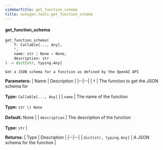```yaml
---
sidebarTitle: get_function_schema
title: autogen.tools.get_function_schema
---
```


<code class="doc-symbol doc-symbol-heading doc-symbol-function"></code>
#### get_function_schema

```python
get_function_schema(
    f: Callable[..., Any],
    *,
    name: str | None = None,
    description: str
) -> dict[str, typing.Any]
```

    Get a JSON schema for a function as defined by the OpenAI API

<b>Parameters:</b>
| Name | Description |
|--|--|
| `f` | The function to get the JSON schema for<br/><br/>**Type:** `Callable[..., Any]` |
| `name` | The name of the function<br/><br/>**Type:** `str \| None`<br/><br/>**Default:** None |
| `description` | The description of the function<br/><br/>**Type:** `str` |

<b>Returns:</b>
| Type | Description |
|--|--|
| `dict[str, typing.Any]` | A JSON schema for the function |

<br />